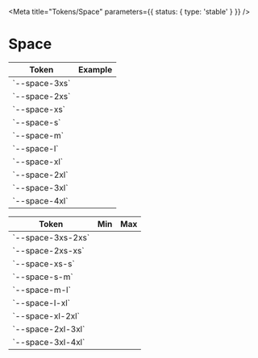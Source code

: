 
<Meta title="Tokens/Space" parameters={{ status: { type: 'stable' } }} />

# Space

<div className="inline align-start gap-xl">
  <table>
    <thead>
      <tr>
        <th>Token</th>
        <th>Example</th>
      </tr>
    </thead>
    <tbody>
      <tr>
        <td>`--space-3xs`</td>
        <td>
          <div
            className="spacing-demo"
            style={{
              width: 'var(--space-3xs)',
              height: 'var(--space-3xs)',
              backgroundColor: 'var(--color-primary-light)'
            }}
          ></div>
        </td>
      </tr>
      <tr>
        <td>`--space-2xs`</td>
        <td>
          <div
            className="spacing-demo"
            style={{
              width: 'var(--space-2xs)',
              height: 'var(--space-2xs)',
              backgroundColor: 'var(--color-primary-light)'
            }}
          ></div>
        </td>
      </tr>
      <tr>
        <td>`--space-xs`</td>
        <td>
          <div
            className="spacing-demo"
            style={{
              width: 'var(--space-xs)',
              height: 'var(--space-xs)',
              backgroundColor: 'var(--color-primary-light)'
            }}
          ></div>
        </td>
      </tr>
      <tr>
        <td>`--space-s`</td>
        <td>
          <div
            className="spacing-demo"
            style={{
              width: 'var(--space-s)',
              height: 'var(--space-s)',
              backgroundColor: 'var(--color-primary-light)'
            }}
          ></div>
        </td>
      </tr>
      <tr>
        <td>`--space-m`</td>
        <td>
          <div
            className="spacing-demo"
            style={{
              width: 'var(--space-m)',
              height: 'var(--space-m)',
              backgroundColor: 'var(--color-primary-light)'
            }}
          ></div>
        </td>
      </tr>
      <tr>
        <td>`--space-l`</td>
        <td>
          <div
            className="spacing-demo"
            style={{
              width: 'var(--space-l)',
              height: 'var(--space-l)',
              backgroundColor: 'var(--color-primary-light)'
            }}
          ></div>
        </td>
      </tr>
      <tr>
        <td>`--space-xl`</td>
        <td>
          <div
            className="spacing-demo"
            style={{
              width: 'var(--space-xl)',
              height: 'var(--space-xl)',
              backgroundColor: 'var(--color-primary-light)'
            }}
          ></div>
        </td>
      </tr>
      <tr>
        <td>`--space-2xl`</td>
        <td>
          <div
            className="spacing-demo"
            style={{
              width: 'var(--space-2xl)',
              height: 'var(--space-2xl)',
              backgroundColor: 'var(--color-primary-light)'
            }}
          ></div>
        </td>
      </tr>
      <tr>
        <td>`--space-3xl`</td>
        <td>
          <div
            className="spacing-demo"
            style={{
              width: 'var(--space-3xl)',
              height: 'var(--space-3xl)',
              backgroundColor: 'var(--color-primary-light)'
            }}
          ></div>
        </td>
      </tr>
      <tr>
        <td>`--space-4xl`</td>
        <td>
          <div
            className="spacing-demo"
            style={{
              width: 'var(--space-4xl)',
              height: 'var(--space-4xl)',
              backgroundColor: 'var(--color-primary-light)'
            }}
          ></div>
        </td>
      </tr>
    </tbody>
  </table>
  <table>
    <thead>
      <tr>
        <th>Token</th>
        <th>Min</th>
        <th>Max</th>
      </tr>
    </thead>
    <tbody>
      <tr>
        <td>`--space-3xs-2xs`</td>
        <td>
          <div
            className="spacing-demo"
            style={{
              width: 'var(--space-3xs)',
              height: 'var(--space-3xs)',
              backgroundColor: 'var(--color-primary-light)'
            }}
          ></div>
        </td>
        <td>
          <div
            className="spacing-demo"
            style={{
              width: 'var(--space-2xs)',
              height: 'var(--space-2xs)',
              backgroundColor: 'var(--color-primary-light)'
            }}
          ></div>
        </td>
      </tr>
      <tr>
        <td>`--space-2xs-xs`</td>
        <td>
          <div
            className="spacing-demo"
            style={{
              width: 'var(--space-2xs)',
              height: 'var(--space-2xs)',
              backgroundColor: 'var(--color-primary-light)'
            }}
          ></div>
        </td>
        <td>
          <div
            className="spacing-demo"
            style={{
              width: 'var(--space-xs)',
              height: 'var(--space-xs)',
              backgroundColor: 'var(--color-primary-light)'
            }}
          ></div>
        </td>
      </tr>
      <tr>
        <td>`--space-xs-s`</td>
        <td>
          <div
            className="spacing-demo"
            style={{
              width: 'var(--space-xs)',
              height: 'var(--space-xs)',
              backgroundColor: 'var(--color-primary-light)'
            }}
          ></div>
        </td>
        <td>
          <div
            className="spacing-demo"
            style={{
              width: 'var(--space-s)',
              height: 'var(--space-s)',
              backgroundColor: 'var(--color-primary-light)'
            }}
          ></div>
        </td>
      </tr>
      <tr>
        <td>`--space-s-m`</td>
        <td>
          <div
            className="spacing-demo"
            style={{
              width: 'var(--space-s)',
              height: 'var(--space-s)',
              backgroundColor: 'var(--color-primary-light)'
            }}
          ></div>
        </td>
        <td>
          <div
            className="spacing-demo"
            style={{
              width: 'var(--space-m)',
              height: 'var(--space-m)',
              backgroundColor: 'var(--color-primary-light)'
            }}
          ></div>
        </td>
      </tr>
      <tr>
        <td>`--space-m-l`</td>
        <td>
          <div
            className="spacing-demo"
            style={{
              width: 'var(--space-m)',
              height: 'var(--space-m)',
              backgroundColor: 'var(--color-primary-light)'
            }}
          ></div>
        </td>
        <td>
          <div
            className="spacing-demo"
            style={{
              width: 'var(--space-l)',
              height: 'var(--space-l)',
              backgroundColor: 'var(--color-primary-light)'
            }}
          ></div>
        </td>
      </tr>
      <tr>
        <td>`--space-l-xl`</td>
        <td>
          <div
            className="spacing-demo"
            style={{
              width: 'var(--space-l)',
              height: 'var(--space-l)',
              backgroundColor: 'var(--color-primary-light)'
            }}
          ></div>
        </td>
        <td>
          <div
            className="spacing-demo"
            style={{
              width: 'var(--space-xl)',
              height: 'var(--space-xl)',
              backgroundColor: 'var(--color-primary-light)'
            }}
          ></div>
        </td>
      </tr>
      <tr>
        <td>`--space-xl-2xl`</td>
        <td>
          <div
            className="spacing-demo"
            style={{
              width: 'var(--space-xl)',
              height: 'var(--space-xl)',
              backgroundColor: 'var(--color-primary-light)'
            }}
          ></div>
        </td>
        <td>
          <div
            className="spacing-demo"
            style={{
              width: 'var(--space-2xl)',
              height: 'var(--space-2xl)',
              backgroundColor: 'var(--color-primary-light)'
            }}
          ></div>
        </td>
      </tr>
      <tr>
        <td>`--space-2xl-3xl`</td>
        <td>
          <div
            className="spacing-demo"
            style={{
              width: 'var(--space-2xl)',
              height: 'var(--space-2xl)',
              backgroundColor: 'var(--color-primary-light)'
            }}
          ></div>
        </td>
        <td>
          <div
            className="spacing-demo"
            style={{
              width: 'var(--space-3xl)',
              height: 'var(--space-3xl)',
              backgroundColor: 'var(--color-primary-light)'
            }}
          ></div>
        </td>
      </tr>
      <tr>
        <td>`--space-3xl-4xl`</td>
        <td>
          <div
            className="spacing-demo"
            style={{
              width: 'var(--space-3xl)',
              height: 'var(--space-3xl)',
              backgroundColor: 'var(--color-primary-light)'
            }}
          ></div>
        </td>
        <td>
          <div
            className="spacing-demo"
            style={{
              width: 'var(--space-4xl)',
              height: 'var(--space-4xl)',
              backgroundColor: 'var(--color-primary-light)'
            }}
          ></div>
        </td>
      </tr>
    </tbody>
  </table>
</div>
